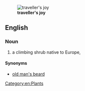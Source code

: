 [[Image:Clematis vitalba flowers 230702.jpg|thumb|'''traveller's joy''']]
==English==

===Noun===
{{en-noun|-}}

#  a climbing shrub native to Europe, {{taxlink|Clematis vitalba|species}}

====Synonyms====
*[[old man's beard]]

{{wikipedia}}

[[Category:en:Plants]]